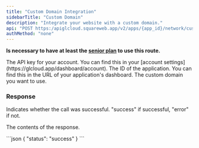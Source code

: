 ```yaml
---
title: "Custom Domain Integration"
sidebarTitle: "Custom Domain"
description: "Integrate your website with a custom domain."
api: "POST https:/apiglcloud.squareweb.app/v2/apps/{app_id}/network/custom/{custom_domain}"
authMethod: "none"
---
```


**Is necessary to have at least the [senior plan](https://glcloud.app/plans) to use this route.**

<ParamField header="Authorization" type="string" placeholder="API KEY" required>
  The API key for your account. You can find this in your [account settings](https://glcloud.app/dashboard/account).
</ParamField>

<ParamField path="app_id" type="string" placeholder="Application ID" required>
  The ID of the application. You can find this in the URL of your application's dashboard.
</ParamField>

<ParamField path="custom_domain" type="string" placeholder="example.com" required>
  The custom domain you want to use.
</ParamField>

### Response

<ResponseField name="status" type="string">
  Indicates whether the call was successful. "success" if successful, "error" if not.
</ResponseField>

<ResponseField name="response" type="object">

The contents of the response.

<Expandable title="Toggle object">

</Expandable>
</ResponseField>

<ResponseExample>
```json
{
    "status": "success"
}
```
</ResponseExample>